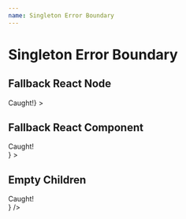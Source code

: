 ```yaml
---
name: Singleton Error Boundary
---
```



# Singleton Error Boundary

## Fallback React Node

<Playground>
  <SingletonErrorBoundary
    fallback={<div>Caught!</div>}
  >
    <TriggerableMockBugComponent />
  </SingletonErrorBoundary>
</Playground>

## Fallback React Component

<Playground>
  <SingletonErrorBoundary
    fallbackComponent={() => <div>Caught!</div>}
  >
    <TriggerableMockBugComponent />
  </SingletonErrorBoundary>
</Playground>

## Empty Children

<Playground>
  <SingletonErrorBoundary
    fallbackComponent={() => <div>Caught!</div>}
  />
</Playground>

